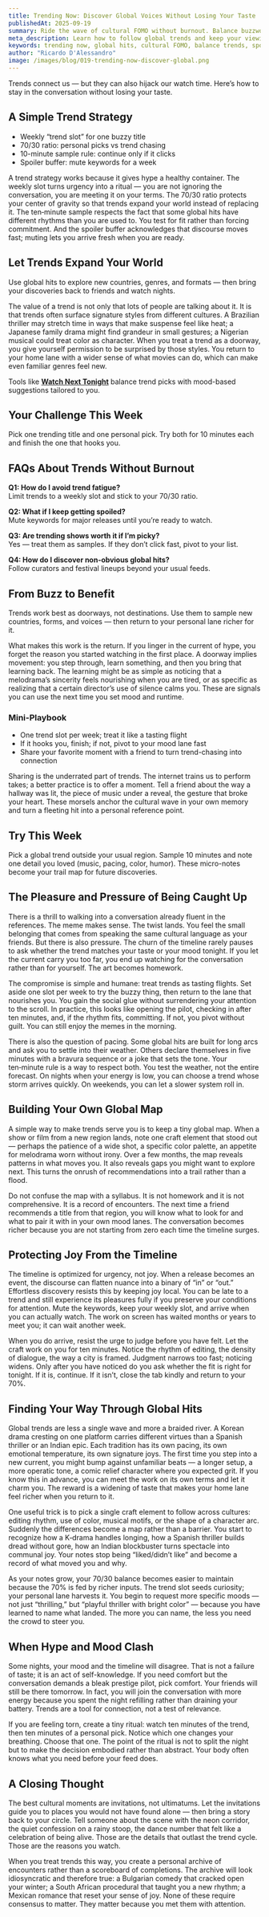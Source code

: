 ```yaml
---
title: Trending Now: Discover Global Voices Without Losing Your Taste
publishedAt: 2025-09-19
summary: Ride the wave of cultural FOMO without burnout. Balance buzzworthy hits with personal picks using simple ratios and routines.
meta_description: Learn how to follow global trends and keep your viewing intentional — use a weekly trend slot, a 70/30 ratio, and spoiler buffers to stay connected without fatigue.
keywords: trending now, global hits, cultural FOMO, balance trends, spoiler buffer, viewing routines
author: "Ricardo D'Alessandro"
image: /images/blog/019-trending-now-discover-global.png
---
```


Trends connect us — but they can also hijack our watch time. Here’s how to stay in the conversation without losing your taste.

## A Simple Trend Strategy

- Weekly “trend slot” for one buzzy title
- 70/30 ratio: personal picks vs trend chasing
- 10-minute sample rule: continue only if it clicks
- Spoiler buffer: mute keywords for a week

A trend strategy works because it gives hype a healthy container. The weekly slot turns urgency into a ritual — you are not ignoring the conversation, you are meeting it on your terms. The 70/30 ratio protects your center of gravity so that trends expand your world instead of replacing it. The ten‑minute sample respects the fact that some global hits have different rhythms than you are used to. You test for fit rather than forcing commitment. And the spoiler buffer acknowledges that discourse moves fast; muting lets you arrive fresh when you are ready.

## Let Trends Expand Your World

Use global hits to explore new countries, genres, and formats — then bring your discoveries back to friends and watch nights.

The value of a trend is not only that lots of people are talking about it. It is that trends often surface signature styles from different cultures. A Brazilian thriller may stretch time in ways that make suspense feel like heat; a Japanese family drama might find grandeur in small gestures; a Nigerian musical could treat color as character. When you treat a trend as a doorway, you give yourself permission to be surprised by those styles. You return to your home lane with a wider sense of what movies can do, which can make even familiar genres feel new.

Tools like **[Watch Next Tonight](https://watchnexttonight.com)** balance trend picks with mood-based suggestions tailored to you.

## Your Challenge This Week

Pick one trending title and one personal pick. Try both for 10 minutes each and finish the one that hooks you.

## FAQs About Trends Without Burnout

**Q1: How do I avoid trend fatigue?**  
Limit trends to a weekly slot and stick to your 70/30 ratio.

**Q2: What if I keep getting spoiled?**  
Mute keywords for major releases until you’re ready to watch.

**Q3: Are trending shows worth it if I’m picky?**  
Yes — treat them as samples. If they don’t click fast, pivot to your list.

**Q4: How do I discover non-obvious global hits?**  
Follow curators and festival lineups beyond your usual feeds.

## From Buzz to Benefit

Trends work best as doorways, not destinations. Use them to sample new countries, forms, and voices — then return to your personal lane richer for it.

What makes this work is the return. If you linger in the current of hype, you forget the reason you started watching in the first place. A doorway implies movement: you step through, learn something, and then you bring that learning back. The learning might be as simple as noticing that a melodrama’s sincerity feels nourishing when you are tired, or as specific as realizing that a certain director’s use of silence calms you. These are signals you can use the next time you set mood and runtime.

### Mini-Playbook

- One trend slot per week; treat it like a tasting flight
- If it hooks you, finish; if not, pivot to your mood lane fast
- Share your favorite moment with a friend to turn trend-chasing into connection

Sharing is the underrated part of trends. The internet trains us to perform takes; a better practice is to offer a moment. Tell a friend about the way a hallway was lit, the piece of music under a reveal, the gesture that broke your heart. These morsels anchor the cultural wave in your own memory and turn a fleeting hit into a personal reference point.

## Try This Week

Pick a global trend outside your usual region. Sample 10 minutes and note one detail you loved (music, pacing, color, humor). These micro-notes become your trail map for future discoveries.

## The Pleasure and Pressure of Being Caught Up

There is a thrill to walking into a conversation already fluent in the references. The meme makes sense. The twist lands. You feel the small belonging that comes from speaking the same cultural language as your friends. But there is also pressure. The churn of the timeline rarely pauses to ask whether the trend matches your taste or your mood tonight. If you let the current carry you too far, you end up watching for the conversation rather than for yourself. The art becomes homework.

The compromise is simple and humane: treat trends as tasting flights. Set aside one slot per week to try the buzzy thing, then return to the lane that nourishes you. You gain the social glue without surrendering your attention to the scroll. In practice, this looks like opening the pilot, checking in after ten minutes, and, if the rhythm fits, committing. If not, you pivot without guilt. You can still enjoy the memes in the morning.

There is also the question of pacing. Some global hits are built for long arcs and ask you to settle into their weather. Others declare themselves in five minutes with a bravura sequence or a joke that sets the tone. Your ten‑minute rule is a way to respect both. You test the weather, not the entire forecast. On nights when your energy is low, you can choose a trend whose storm arrives quickly. On weekends, you can let a slower system roll in.

## Building Your Own Global Map

A simple way to make trends serve you is to keep a tiny global map. When a show or film from a new region lands, note one craft element that stood out — perhaps the patience of a wide shot, a specific color palette, an appetite for melodrama worn without irony. Over a few months, the map reveals patterns in what moves you. It also reveals gaps you might want to explore next. This turns the onrush of recommendations into a trail rather than a flood.

Do not confuse the map with a syllabus. It is not homework and it is not comprehensive. It is a record of encounters. The next time a friend recommends a title from that region, you will know what to look for and what to pair it with in your own mood lanes. The conversation becomes richer because you are not starting from zero each time the timeline surges.

## Protecting Joy From the Timeline

The timeline is optimized for urgency, not joy. When a release becomes an event, the discourse can flatten nuance into a binary of “in” or “out.” Effortless discovery resists this by keeping joy local. You can be late to a trend and still experience its pleasures fully if you preserve your conditions for attention. Mute the keywords, keep your weekly slot, and arrive when you can actually watch. The work on screen has waited months or years to meet you; it can wait another week.

When you do arrive, resist the urge to judge before you have felt. Let the craft work on you for ten minutes. Notice the rhythm of editing, the density of dialogue, the way a city is framed. Judgment narrows too fast; noticing widens. Only after you have noticed do you ask whether the fit is right for tonight. If it is, continue. If it isn’t, close the tab kindly and return to your 70%.

## Finding Your Way Through Global Hits

Global trends are less a single wave and more a braided river. A Korean drama cresting on one platform carries different virtues than a Spanish thriller or an Indian epic. Each tradition has its own pacing, its own emotional temperature, its own signature joys. The first time you step into a new current, you might bump against unfamiliar beats — a longer setup, a more operatic tone, a comic relief character where you expected grit. If you know this in advance, you can meet the work on its own terms and let it charm you. The reward is a widening of taste that makes your home lane feel richer when you return to it.

One useful trick is to pick a single craft element to follow across cultures: editing rhythm, use of color, musical motifs, or the shape of a character arc. Suddenly the differences become a map rather than a barrier. You start to recognize how a K‑drama handles longing, how a Spanish thriller builds dread without gore, how an Indian blockbuster turns spectacle into communal joy. Your notes stop being “liked/didn’t like” and become a record of what moved you and why.

As your notes grow, your 70/30 balance becomes easier to maintain because the 70% is fed by richer inputs. The trend slot seeds curiosity; your personal lane harvests it. You begin to request more specific moods — not just “thrilling,” but “playful thriller with bright color” — because you have learned to name what landed. The more you can name, the less you need the crowd to steer you.

## When Hype and Mood Clash

Some nights, your mood and the timeline will disagree. That is not a failure of taste; it is an act of self-knowledge. If you need comfort but the conversation demands a bleak prestige pilot, pick comfort. Your friends will still be there tomorrow. In fact, you will join the conversation with more energy because you spent the night refilling rather than draining your battery. Trends are a tool for connection, not a test of relevance.

If you are feeling torn, create a tiny ritual: watch ten minutes of the trend, then ten minutes of a personal pick. Notice which one changes your breathing. Choose that one. The point of the ritual is not to split the night but to make the decision embodied rather than abstract. Your body often knows what you need before your feed does.

## A Closing Thought

The best cultural moments are invitations, not ultimatums. Let the invitations guide you to places you would not have found alone — then bring a story back to your circle. Tell someone about the scene with the neon corridor, the quiet confession on a rainy stoop, the dance number that felt like a celebration of being alive. Those are the details that outlast the trend cycle. Those are the reasons you watch.

When you treat trends this way, you create a personal archive of encounters rather than a scoreboard of completions. The archive will look idiosyncratic and therefore true: a Bulgarian comedy that cracked open your winter; a South African procedural that taught you a new rhythm; a Mexican romance that reset your sense of joy. None of these require consensus to matter. They matter because you met them with attention.

